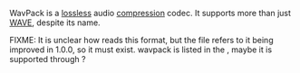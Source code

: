{{Codec audio|id=WVPK}}
{{Wikipedia|WavPack}}
{{Open}}

WavPack is a [[lossless]] audio [[compression]] codec. It supports more than just [[WAVE]], despite its name. 

FIXME: It is unclear how {{VLC}} reads this format, but the {{VLCSourceFile|NEWS}} file refers to it being improved in 1.0.0, so it must exist. wavpack is listed in the {{VLCSourceFile|modules/codec/avcodec/fourcc.c}}, maybe it is supported through {{docmod|avcodec}}?